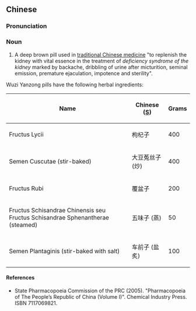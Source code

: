 ==Chinese==
{{zh-forms}}

===Pronunciation===
{{zh-pron
|m=wǔzǐ yǎnzōng wán
|cat=n
}}

===Noun===
{{zh-noun}}

# A deep brown pill used in [[traditional Chinese medicine]] "to replenish the kidney with vital essence in the treatment of ''deficiency syndrome of the kidney'' marked by backache, dribbling of urine after micturition, seminal emission, premature ejaculation, impotence and sterility".

Wuzi Yanzong pills have the following herbal ingredients:

{| class="wikitable sortable"
|-
!Name
!Chinese ([[Simplified Chinese|S]])
!Grams
|-
|Fructus Lycii
|枸杞子
| 400
|-
|Semen Cuscutae (stir-baked)
|大豆菟丝子 (炒)
| 400
|-
|Fructus Rubi
|覆盆子
| 200
|-
|Fructus Schisandrae Chinensis seu Fructus Schisandrae Sphenantherae (steamed)
|五味子 (蒸)
| 50
|-
|Semen Plantaginis (stir-baked with salt)
|车前子 (盐炙)
| 100
|}

====References====
* State Pharmacopoeia Commission of the PRC (2005). "Pharmacopoeia of The People’s Republic of China (Volume I)". Chemical Industry Press. ISBN 7117069821.